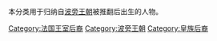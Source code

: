 本分类用于归纳自[[波旁王朝|波旁王朝]]被推翻后出生的人物。

[[Category:法国王室后裔|Category:法国王室后裔]]
[[Category:波旁王朝|Category:波旁王朝]]
[[Category:皇族后裔|Category:皇族后裔]]
